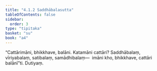 ```yaml
---
title: "4.1.2 Saddhābalasutta"
tableOfContents: false
sidebar:
  order: 3
type: "tipitaka"
basket: "su"
book: "a4"
---
```



<DynamicBreadcrumb />

<Division number="152" book="a4" bookNo="15" page="459">

<Paragraph number="909" book="a4">
“Cattārimāni, bhikkhave, balāni. Katamāni cattāri? Saddhābalaṃ, vīriyabalaṃ, satibalaṃ, samādhibalaṃ—  imāni kho, bhikkhave, cattāri balānī”ti.

</Paragraph>
</Division>

<Paragraph number="910" type="center" book="a4">
Dutiyaṃ.
</Paragraph>